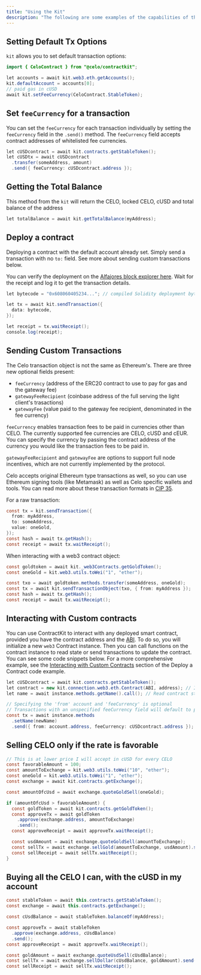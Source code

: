 ```yaml
---
title: "Using the Kit"
description: "The following are some examples of the capabilities of the `ContractKit`, assuming it is already connected to a node. If you aren't connected, [here is a refresher.](/blog/developer-guide/start/hellocontracts)"
---
```


## Setting Default Tx Options[](#setting-default-tx-options "Direct link to heading")

`kit` allows you to set default transaction options:

```java
import { CeloContract } from "@celo/contractkit";

let accounts = await kit.web3.eth.getAccounts();
kit.defaultAccount = accounts[0];
// paid gas in cUSD
await kit.setFeeCurrency(CeloContract.StableToken);

```

## Set `feeCurrency` for a transaction[](#set-feecurrency-for-a-transaction "Direct link to heading")

You can set the `feeCurrency` for each transaction individually by setting the `feeCurrency` field in the `.send()` method. The `feeCurrency` field accepts contract addresses of whitelisted fee currencies.

```java
let cUSDcontract = await kit.contracts.getStableToken();
let cUSDtx = await cUSDcontract
  .transfer(someAddress, amount)
  .send({ feeCurrency: cUSDcontract.address });

```

## Getting the Total Balance[](#getting-the-total-balance "Direct link to heading")

This method from the `kit` will return the CELO, locked CELO, cUSD and total balance of the address

```java
let totalBalance = await kit.getTotalBalance(myAddress);

```

## Deploy a contract[](#deploy-a-contract "Direct link to heading")

Deploying a contract with the default account already set. Simply send a transaction with no `to:` field. See more about sending custom transactions below.

You can verify the deployment on the [Alfajores block explorer here](https://alfajores-blockscout.celo-testnet.org/). Wait for the receipt and log it to get the transaction details.

```java
let bytecode = "0x608060405234..."; // compiled Solidity deployment bytecode

let tx = await kit.sendTransaction({
  data: bytecode,
});

let receipt = tx.waitReceipt();
console.log(receipt);

```

## Sending Custom Transactions[](#sending-custom-transactions "Direct link to heading")

The Celo transaction object is not the same as Ethereum's. There are three new optional fields present:

- `feeCurrency` (address of the ERC20 contract to use to pay for gas and the gateway fee)
- `gatewayFeeRecipient` (coinbase address of the full serving the light client's trasactions)
- `gatewayFee` (value paid to the gateway fee recipient, denominated in the fee currency)

`feeCurrency` enables transaction fees to be paid in currencies other than CELO. The currently supported fee currencies are CELO, cUSD and cEUR. You can specify the currency by passing the contract address of the currency you would like the transaction fees to be paid in.

`gatewayFeeRecipient` and `gatewayFee` are options to support full node incentives, which are not currently implemented by the protocol.

Celo accepts original Ethereum type transactions as well, so you can use Ethereum signing tools (like Metamask) as well as Celo specific wallets and tools. You can read more about these transaction formats in [CIP 35](https://github.com/celo-org/celo-proposals/blob/master/CIPs/cip-0035.md).

For a raw transaction:

```java
const tx = kit.sendTransaction({
  from: myAddress,
  to: someAddress,
  value: oneGold,
});
const hash = await tx.getHash();
const receipt = await tx.waitReceipt();

```

When interacting with a web3 contract object:

```java
const goldtoken = await kit._web3Contracts.getGoldToken();
const oneGold = kit.web3.utils.toWei("1", "ether");

const txo = await goldtoken.methods.transfer(someAddress, oneGold);
const tx = await kit.sendTransactionObject(txo, { from: myAddress });
const hash = await tx.getHash();
const receipt = await tx.waitReceipt();

```

## Interacting with Custom contracts[](#interacting-with-custom-contracts "Direct link to heading")

You can use ContractKit to interact with any deployed smart contract, provided you have the contract address and the [ABI](https://docs.soliditylang.org/en/latest/abi-spec.html). To do so, you will initialize a new `web3` Contract instance. Then you can call functions on the contract instance to read state or send transactions to update the contract. You can see some code snippets below. For a more comprehensive example, see the [Interacting with Custom Contracts](/developer/walkthrough/hello-contract-remote-node#interacting-with-custom-contracts) section of the Deploy a Contract code example.

```java
let cUSDcontract = await kit.contracts.getStableToken();
let contract = new kit.connection.web3.eth.Contract(ABI, address); // Init a web3.js contract instance
let name = await instance.methods.getName().call(); // Read contract state

// Specifying the 'from' account and 'feeCurrency' is optional
// Transactions with an unspecified feeCurrency field will default to paying fees in CELO
const tx = await instance.methods
  .setName(newName)
  .send({ from: account.address, feeCurrency: cUSDcontract.address });

```

## Selling CELO only if the rate is favorable[](#selling-celo-only-if-the-rate-is-favorable "Direct link to heading")

```java
// This is at lower price I will accept in cUSD for every CELO
const favorableAmount = 100;
const amountToExchange = kit.web3.utils.toWei("10", "ether");
const oneGold = kit.web3.utils.toWei("1", "ether");
const exchange = await kit.contracts.getExchange();

const amountOfcUsd = await exchange.quoteGoldSell(oneGold);

if (amountOfcUsd > favorableAmount) {
  const goldToken = await kit.contracts.getGoldToken();
  const approveTx = await goldToken
    .approve(exchange.address, amountToExchange)
    .send();
  const approveReceipt = await approveTx.waitReceipt();

  const usdAmount = await exchange.quoteGoldSell(amountToExchange);
  const sellTx = await exchange.sellGold(amountToExchange, usdAmount).send();
  const sellReceipt = await sellTx.waitReceipt();
}

```

## Buying all the CELO I can, with the cUSD in my account[](#buying-all-the-celo-i-can-with-the-cusd-in-my-account "Direct link to heading")

```java
const stableToken = await this.contracts.getStableToken();
const exchange = await this.contracts.getExchange();

const cUsdBalance = await stableToken.balanceOf(myAddress);

const approveTx = await stableToken
  .approve(exchange.address, cUsdBalance)
  .send();
const approveReceipt = await approveTx.waitReceipt();

const goldAmount = await exchange.quoteUsdSell(cUsdBalance);
const sellTx = await exchange.sellDollar(cUsdBalance, goldAmount).send();
const sellReceipt = await sellTx.waitReceipt();

```
